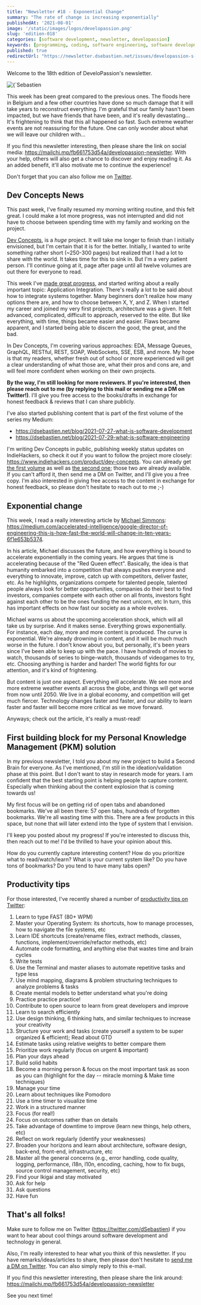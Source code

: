 ```yaml
---
title: "Newsletter #18 - Exponential Change"
summary: "The rate of change is increasing exponentially"
publishedAt: '2021-08-01'
image: '/static/images/logos/developassion.png'
slug: 'edition-018'
categories: [software development, newsletter, developassion]
keywords: [programming, coding, software engineering, software development, it, newsletter]
published: true
redirectUrl: "https://newsletter.dsebastien.net/issues/developassion-s-newsletter-18-exponential-change-763962"
---
```


Welcome to the 18th edition of DeveloPassion's newsletter.

<BlogPostCenteredContent>
  <Image
    alt={`Sebastien Dubois's Newsletter`}
    src={`/static/images/logos/developassion.png`}
    width={480}
    height={270}
    priority
  />
</BlogPostCenteredContent>

This week has been great compared to the previous ones. The floods here in Belgium and a few other countries have done so much damage that it will take years to reconstruct everything. I'm grateful that our family hasn't been impacted, but we have friends that have been, and it's really devastating... It's frightening to think that this all happened so fast. Such extreme weather events are not reassuring for the future. One can only wonder about what we will leave our children with...

If you find this newsletter interesting, then please share the link on social media: https://mailchi.mp/fb661753d54a/developassion-newsletter. With your help, others will also get a chance to discover and enjoy reading it. As an added benefit, it'll also motivate me to continue the experience!

Don't forget that you can also follow me on <a href="https://dsebastien.medium.com" rel="noopener">Twitter</a>.

## Dev Concepts News

This past week, I've finally resumed my morning writing routine, and this felt great. I could make a lot more progress, was not interrupted and did not have to choose between spending time with my family and working on the project.

<a href="http://dev-concepts.dev/" rel="noopener">Dev Concepts</a>, is a <i>huge</i> project. It will take me longer to finish than I initially envisioned, but I'm certain that it is for the better. Initially, I wanted to write something rather short (~250-300 pages) but realized that I had a lot to share with the world. It takes time for this to sink in. But I'm a very patient person. I'll continue going at it, page after page until all twelve volumes are out there for everyone to read.

This week I've <a href="https://www.indiehackers.com/product/dev-concepts/dev-concepts-week-37-update--Mg-hdRxwj4a9aGUUA5H" rel="noopener">made great progress</a>, and started writing about a really important topic: Application Integration. There's really a lot to be said about how to integrate systems together. Many beginners don't realize how many options there are, and how to choose between X, Y, and Z. When I started my career and joined my very first projects, architecture was a given. It felt advanced, complicated, difficult to approach, reserved to the elite. But like everything, with time, things became easier and easier. Flaws became apparent, and I started being able to discern the good, the great, and the bad.

In Dev Concepts, I'm covering various approaches: EDA, Message Queues, GraphQL, RESTful, REST, SOAP, WebSockets, SSE, ESB, and more. My hope is that my readers, whether fresh out of school or more experienced will get a clear understanding of what those are, what their pros and cons are, and will feel more confident when working on their own projects.

<b>By the way, I'm still looking for more reviewers. If you're interested, then please reach out to me (by replying to this mail or sending me a DM on Twitter!)</b>. I'll give you free access to the books/drafts in exchange for honest feedback & reviews that I can share publicly.

I've also started publishing content that is part of the first volume of the series my Medium:

* https://dsebastien.net/blog/2021-07-27-what-is-software-development
* https://dsebastien.net/blog/2021-07-29-what-is-software-engineering

I'm writing Dev Concepts in public, publishing weekly status updates on IndieHackers, so check it out if you want to follow the project more closely: https://www.indiehackers.com/product/dev-concepts. You can already get <a href="https://developassion.gumroad.com/l/DevConcepts-Volume-01-SoftwareCraft" rel="noopener">the first volume</a> as well as <a href="https://developassion.gumroad.com/l/DevConcepts-Volume-02-WhatClientsNeed" rel="noopener">the second one</a>; those two are already available. If you can't afford it, then send me a DM on Twitter, and I'll give you a free copy. I'm also interested in giving free access to the content in exchange for honest feedback, so please don't hesitate to reach out to me ;-)

## Exponential change

This week, I read a really interesting article by <a href="https://michaeldsimmons.medium.com" rel="noopener">Michael Simmons</a>: https://medium.com/accelerated-intelligence/google-director-of-engineering-this-is-how-fast-the-world-will-change-in-ten-years-6f1e653b5374.

In his article, Michael discusses the future, and how everything is bound to accelerate exponentially in the coming years. He argues that time is accelerating because of the "Red Queen effect". Basically, the idea is that humanity embarked into a competition that always pushes everyone and everything to innovate, improve, catch up with competitors, deliver faster, etc. As he highlights, organizations compete for talented people, talented people always look for better opportunities, companies do their best to find investors, companies compete with each other on all fronts, investors fight against each other to be the ones funding the next unicorn, etc In turn, this has important effects on how fast our society as a whole evolves.

Michael warns us about the upcoming acceleration shock, which will all take us by surprise. And it makes sense. Everything grows exponentially. For instance, each day, more and more content is produced. The curve is exponential. We're already drowning in content, and it will be much much worse in the future. I don't know about you, but personally, it's been years since I've been able to keep up with the pace. I have hundreds of movies to watch, thousands of series to binge-watch, thousands of videogames to try, etc. Choosing anything is harder and harder! The world fights for our attention, and it's kind of frightening.

But content is just one aspect. Everything will accelerate. We see more and more extreme weather events all across the globe, and things will get worse from now until 2050. We live in a global economy, and competition will get much fiercer. Technology changes faster and faster, and our ability to learn faster and faster will become more critical as we move forward.

Anyways; check out the article, it's really a must-read!

## First building block for my Personal Knowledge Management (PKM) solution

In my previous newsletter, I told you about my new project to build a Second Brain for everyone. As I've mentioned, I'm still in the ideation/validation phase at this point. But I don't want to stay in research mode for years. I am confident that the best starting point is helping people to capture content. Especially when thinking about the content explosion that is coming towards us!

My first focus will be on getting rid of open tabs and abandoned bookmarks. We've all been there: 57 open tabs, hundreds of forgotten bookmarks. We're all wasting time with this. There are a few products in this space, but none that will later extend into the type of system that I envision.

I'll keep you posted about my progress! If you're interested to discuss this, then reach out to me! I'd be thrilled to have your opinion about this.

How do you currently capture interesting content? How do you prioritize what to read/watch/learn? What is your current system like? Do you have tons of bookmarks? Do you tend to have many tabs open?

## Productivity tips

For those interested, I've recently shared a number of <a href="https://twitter.com/dSebastien/status/1421496000859054080" rel="noopener">productivity tips on Twitter</a>:

1. Learn to type FAST (80+ WPM)
2. Master your Operating System: its shortcuts, how to manage processes, how to navigate the file systems, etc
3. Learn IDE shortcuts (create/rename files, extract methods, classes, functions, implement/override/refactor methods, etc)
4. Automate code formatting, and anything else that wastes time and brain cycles
5. Write tests
6. Use the Terminal and master aliases to automate repetitive tasks and type less
7. Use mind mapping, diagrams & problem structuring techniques to analyze problems & tasks
8. Create mental models to better understand what you're doing
9. Practice practice practice!
10. Contribute to open source to learn from great developers and improve
11. Learn to search efficiently
12. Use design thinking, 6 thinking hats, and similar techniques to increase your creativity
13. Structure your work and tasks (create yourself a system to be super organized & efficient); Read about GTD
14. Estimate tasks using relative weights to better compare them
15. Prioritize work regularly (focus on urgent & important)
16. Plan your days ahead
17. Build solid habits
18. Become a morning person & focus on the most important task as soon as you can (highlight for the day -- miracle morning & Make time techniques)
19. Manage your time
20. Learn about techniques like Pomodoro
21. Use a time timer to visualize time
22. Work in a structured manner
23. Focus (for real!)
24. Focus on outcomes rather than on details
25. Take advantage of downtime to improve (learn new things, help others, etc)
26. Reflect on work regularly (identify your weaknesses)
27. Broaden your horizons and learn about architecture, software design, back-end, front-end, infrastructure, etc
28. Master all the general concerns (e.g., error handling, code quality, logging, performance, i18n, l10n, encoding, caching, how to fix bugs, source control management, security, etc)
29. Find your Ikigai and stay motivated
30. Ask for help
31. Ask questions
32. Have fun

## That's all folks!

Make sure to follow me on Twitter (https://twitter.com/dSebastien) if you want to hear about cool things around software development and technology in general.

Also, I'm really interested to hear what you think of this newsletter. If you have remarks/ideas/articles to share, then please don't hesitate to <a href="https://twitter.com/dSebastien" rel="noopener">send me a DM on Twitter</a>. You can also simply reply to this e-mail.

If you find this newsletter interesting, then please share the link around: https://mailchi.mp/fb661753d54a/developassion-newsletter

See you next time!

<BlogPostSignature />
